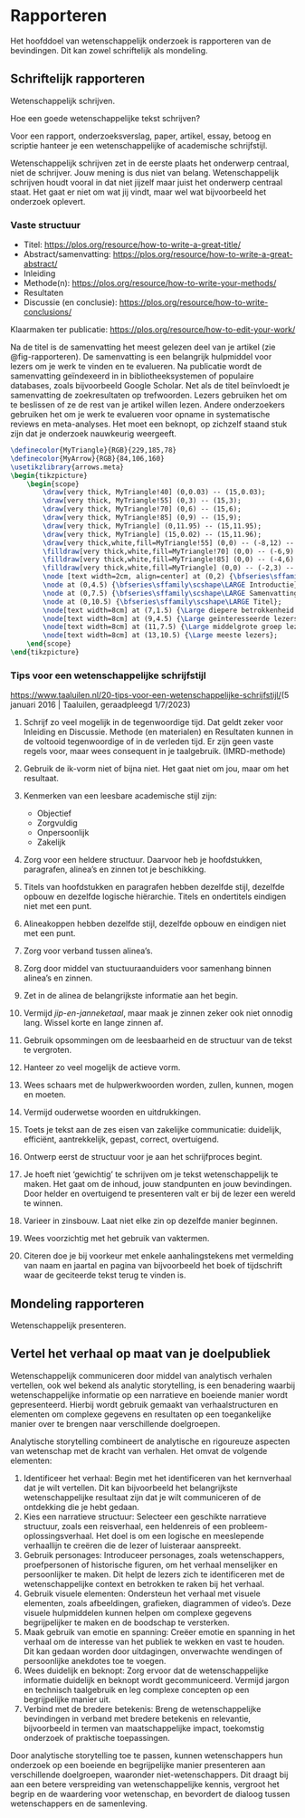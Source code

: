 # Rapporteren {#sec-rapporteren}

Het hoofddoel van wetenschappelijk onderzoek is rapporteren van de bevindingen. Dit kan zowel schriftelijk als mondeling. 

## Schriftelijk rapporteren

Wetenschappelijk schrijven.

Hoe een goede wetenschappelijke tekst schrijven?

Voor een rapport, onderzoeksverslag, paper, artikel, essay, betoog en scriptie hanteer je een wetenschappelijke of academische schrijfstijl.

::: {.callout-note title="Wetenschappelijke schrijfstijl"}
Wetenschappelijk schrijven zet in de eerste plaats het onderwerp centraal, niet de schrijver. 
Jouw mening is dus niet van belang. 
Wetenschappelijk schrijven houdt vooral in dat niet jijzelf maar juist het onderwerp centraal staat. Het gaat er niet om wat jij vindt, maar wel wat bijvoorbeeld het onderzoek oplevert.
:::

### Vaste structuur

* Titel: <https://plos.org/resource/how-to-write-a-great-title/>
* Abstract/samenvatting: <https://plos.org/resource/how-to-write-a-great-abstract/>
* Inleiding
* Methode(n): <https://plos.org/resource/how-to-write-your-methods/>
* Resultaten
* Discussie (en conclusie): <https://plos.org/resource/how-to-write-conclusions/>


Klaarmaken ter publicatie: <https://plos.org/resource/how-to-edit-your-work/>

Na de titel is de samenvatting het meest gelezen deel van je artikel (zie @fig-rapporteren). De samenvatting is een belangrijk hulpmiddel voor lezers om je werk te vinden en te evalueren. Na publicatie wordt de samenvatting geïndexeerd in in bibliotheeksystemen of populaire databases, zoals bijvoorbeeld Google Scholar. Net als de titel beïnvloedt je samenvatting de zoekresultaten op trefwoorden. Lezers gebruiken het om te beslissen of ze de rest van je artikel willen lezen. Andere onderzoekers gebruiken het om je werk te evalueren voor opname in systematische reviews en meta-analyses. Het moet een beknopt, op zichzelf staand stuk zijn dat je onderzoek nauwkeurig weergeeft.


::: {#fig-rapporteren fig-cap="Rapporteren en lezersbereik." fig-align="center"}
```tikz
\definecolor{MyTriangle}{RGB}{229,185,78}
\definecolor{MyArrow}{RGB}{84,106,160}
\usetikzlibrary{arrows.meta}
\begin{tikzpicture}
    \begin{scope}
        \draw[very thick, MyTriangle!40] (0,0.03) -- (15,0.03);
        \draw[very thick, MyTriangle!55] (0,3) -- (15,3);
        \draw[very thick, MyTriangle!70] (0,6) -- (15,6);
        \draw[very thick, MyTriangle!85] (0,9) -- (15,9);
        \draw[very thick, MyTriangle] (0,11.95) -- (15,11.95);
        \draw[very thick, MyTriangle] (15,0.02) -- (15,11.96);
        \draw[very thick,white,fill=MyTriangle!55] (0,0) -- (-8,12) -- (8,12);
        \filldraw[very thick,white,fill=MyTriangle!70] (0,0) -- (-6,9) -- (6,9);
        \filldraw[very thick,white,fill=MyTriangle!85] (0,0) -- (-4,6) -- (4,6);
        \filldraw[very thick,white,fill=MyTriangle] (0,0) -- (-2,3) -- (2,3);
        \node [text width=2cm, align=center] at (0,2) {\bfseries\sffamily\scshape\LARGE Volledig \\ artikel};
        \node at (0,4.5) {\bfseries\sffamily\scshape\LARGE Introductie};
        \node at (0,7.5) {\bfseries\sffamily\scshape\LARGE Samenvatting};
        \node at (0,10.5) {\bfseries\sffamily\scshape\LARGE Titel};
        \node[text width=8cm] at (7,1.5) {\Large diepere betrokkenheid bij je werk};
        \node[text width=8cm] at (9,4.5) {\Large geïnteresseerde lezers};
        \node[text width=8cm] at (11,7.5) {\Large middelgrote groep lezers };
        \node[text width=8cm] at (13,10.5) {\Large meeste lezers};
    \end{scope}
\end{tikzpicture}
```
:::

### Tips voor een wetenschappelijke schrijfstijl

<https://www.taaluilen.nl/20-tips-voor-een-wetenschappelijke-schrijfstijl/>(5 januari 2016 | Taaluilen, geraadpleegd 1/7/2023)

1. Schrijf zo veel mogelijk in de tegenwoordige tijd. Dat geldt zeker voor Inleiding en Discussie. Methode (en materialen) en Resultaten kunnen in de voltooid tegenwoordige of in de verleden tijd. Er zijn geen vaste regels voor, maar wees consequent in je taalgebruik. (IMRD-methode)

2.  Gebruik de ik-vorm niet of bijna niet. Het gaat niet om jou, maar om het resultaat.

3.  Kenmerken van een leesbare academische stijl zijn:

    * Objectief
    * Zorgvuldig
    * Onpersoonlijk
    * Zakelijk

4.  Zorg voor een heldere structuur. Daarvoor heb je hoofdstukken, paragrafen, alinea’s en zinnen tot je beschikking.
5.  Titels van hoofdstukken en paragrafen hebben dezelfde stijl, dezelfde opbouw en dezelfde logische hiërarchie. Titels en ondertitels eindigen niet met een punt.
6.  Alineakoppen hebben dezelfde stijl, dezelfde opbouw en eindigen niet met een punt.
7.  Zorg voor verband tussen alinea’s.
8.  Zorg door middel van stuctuuraanduiders voor samenhang binnen alinea’s en zinnen.
9.  Zet in de alinea de belangrijkste informatie aan het begin.
10. Vermijd *jip-en-janneketaal*, maar maak je zinnen zeker ook niet onnodig lang. Wissel korte en lange zinnen af.
11. Gebruik opsommingen om de leesbaarheid en de structuur van de tekst te vergroten.
12. Hanteer zo veel mogelijk de actieve vorm.
13. Wees schaars met de hulpwerkwoorden worden, zullen, kunnen, mogen en moeten.
14. Vermijd ouderwetse woorden en uitdrukkingen.
15. Toets je tekst aan de zes eisen van zakelijke communicatie: duidelijk, efficiënt, aantrekkelijk, gepast, correct, overtuigend.
16. Ontwerp eerst de structuur voor je aan het schrijfproces begint.
17. Je hoeft niet ‘gewichtig’ te schrijven om je tekst wetenschappelijk te maken. Het gaat om de inhoud, jouw standpunten en jouw bevindingen. Door helder en overtuigend te presenteren valt er bij de lezer een wereld te winnen.
18. Varieer in zinsbouw. Laat niet elke zin op dezelfde manier beginnen.
19. Wees voorzichtig met het gebruik van vaktermen.
20. Citeren doe je bij voorkeur met enkele aanhalingstekens met vermelding van naam en jaartal en pagina van bijvoorbeeld het boek of tijdschrift waar de geciteerde tekst terug te vinden is.


## Mondeling rapporteren

Wetenschappelijk presenteren.

## Vertel het verhaal op maat van je doelpubliek

Wetenschappelijk communiceren door middel van analytisch verhalen vertellen, ook wel bekend als analytic storytelling, is een benadering waarbij wetenschappelijke informatie op een narratieve en boeiende manier wordt gepresenteerd. Hierbij wordt gebruik gemaakt van verhaalstructuren en elementen om complexe gegevens en resultaten op een toegankelijke manier over te brengen naar verschillende doelgroepen.

Analytische storytelling combineert de analytische en rigoureuze aspecten van wetenschap met de kracht van verhalen. Het omvat de volgende elementen:

1.  Identificeer het verhaal: Begin met het identificeren van het kernverhaal dat je wilt vertellen. Dit kan bijvoorbeeld het belangrijkste wetenschappelijke resultaat zijn dat je wilt communiceren of de ontdekking die je hebt gedaan.
1. Kies een narratieve structuur: Selecteer een geschikte narratieve structuur, zoals een reisverhaal, een heldenreis of een probleem-oplossingsverhaal. Het doel is om een logische en meeslepende verhaallijn te creëren die de lezer of luisteraar aanspreekt.
1.  Gebruik personages: Introduceer personages, zoals wetenschappers, proefpersonen of historische figuren, om het verhaal menselijker en persoonlijker te maken. Dit helpt de lezers zich te identificeren met de wetenschappelijke context en betrokken te raken bij het verhaal.
1.  Gebruik visuele elementen: Ondersteun het verhaal met visuele elementen, zoals afbeeldingen, grafieken, diagrammen of video's. Deze visuele hulpmiddelen kunnen helpen om complexe gegevens begrijpelijker te maken en de boodschap te versterken.
1.  Maak gebruik van emotie en spanning: Creëer emotie en spanning in het verhaal om de interesse van het publiek te wekken en vast te houden. Dit kan gedaan worden door uitdagingen, onverwachte wendingen of persoonlijke anekdotes toe te voegen.
1.  Wees duidelijk en beknopt: Zorg ervoor dat de wetenschappelijke informatie duidelijk en beknopt wordt gecommuniceerd. Vermijd jargon en technisch taalgebruik en leg complexe concepten op een begrijpelijke manier uit.
1.  Verbind met de bredere betekenis: Breng de wetenschappelijke bevindingen in verband met bredere betekenis en relevantie, bijvoorbeeld in termen van maatschappelijke impact, toekomstig onderzoek of praktische toepassingen.

Door analytische storytelling toe te passen, kunnen wetenschappers hun onderzoek op een boeiende en begrijpelijke manier presenteren aan verschillende doelgroepen, waaronder niet-wetenschappers. Dit draagt bij aan een betere verspreiding van wetenschappelijke kennis, vergroot het begrip en de waardering voor wetenschap, en bevordert de dialoog tussen wetenschappers en de samenleving.
